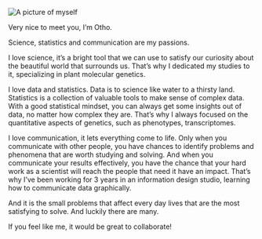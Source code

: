 
<img src="img/id-pic.jpg" alt="A picture of myself" id="my-pic"/>

Very nice to meet you, I'm Otho.

Science, statistics and communication are my passions.

I love science, it's a bright tool that we can use to satisfy our curiosity about the beautiful world that surrounds us. That's why I dedicated my studies to it, specializing in plant molecular genetics.

I love data and statistics. Data is to science like water to a thirsty land. Statistics is a collection of valuable tools to make sense of complex data. With a good statistical mindset, you can always get some insights out of data, no matter how complex they are. That's why I always focused on the quantitative aspects of genetics, such as phenotypes, transcriptomes.

I love communication, it lets everything come to life. Only when you communicate with other people, you have chances to identify problems and phenomena that are worth studying and solving. And when you communicate your results effectively, you have the chance that your hard work as a scientist will reach the people that need it have an impact. That's why I've been working for 3 years in an information design studio, learning how to communicate data graphically.

And it is the small problems that affect every day lives that are the most satisfying to solve. And luckily there are many.

If you feel like me, it would be great to collaborate!
